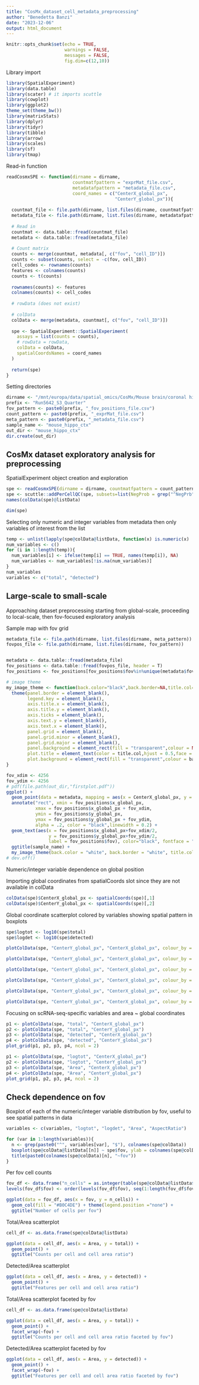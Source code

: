 ```yaml
---
title: "CosMx_dataset_cell_metadata_preprocessing"
author: "Benedetta Banzi"
date: "2023-12-06"
output: html_document
---
```


```r
knitr::opts_chunk$set(echo = TRUE,
                      warnings = FALSE,
                      messages = FALSE,
                      fig.dim=c(12,10))
```

Library import

```r
library(SpatialExperiment)
library(data.table)
library(scater) # it imports scuttle
library(cowplot)
library(ggplot2)
theme_set(theme_bw())
library(matrixStats)
library(dplyr)
library(tidyr)
library(tibble)
library(arrow)
library(scales)
library(sf)
library(tmap)
```

Read-in function

```r
readCosmxSPE <- function(dirname = dirname, 
                         countmatfpattern = "exprMat_file.csv", 
                         metadatafpattern = "metadata_file.csv", 
                         coord_names = c("CenterX_global_px",
                                         "CenterY_global_px")){
  
  countmat_file <- file.path(dirname, list.files(dirname, countmatfpattern))
  metadata_file <- file.path(dirname, list.files(dirname, metadatafpattern))
  
  # Read in 
  countmat <- data.table::fread(countmat_file)
  metadata <- data.table::fread(metadata_file)
  
  # Count matrix   
  counts <- merge(countmat, metadata[, c("fov", "cell_ID")])
  counts <- subset(counts, select = -c(fov, cell_ID))
  cell_codes <- rownames(counts)
  features <- colnames(counts)
  counts <- t(counts)
  
  rownames(counts) <- features
  colnames(counts) <- cell_codes
  
  # rowData (does not exist)
  
  # colData
  colData <- merge(metadata, countmat[, c("fov", "cell_ID")])
  
  spe <- SpatialExperiment::SpatialExperiment(
    assays = list(counts = counts),
    # rowData = rowData,
    colData = colData,
    spatialCoordsNames = coord_names
  )
  
  return(spe)
}
```

Setting directories

```r
dirname <- "/mnt/europa/data/spatial_omics/CosMx/Mouse brain/coronal hippocampus and cortex"
prefix <- "Run5642_S3_Quarter"
fov_pattern <- paste0(prefix, "_fov_positions_file.csv")
count_pattern <- paste0(prefix, "_exprMat_file.csv")
meta_pattern <- paste0(prefix, "_metadata_file.csv")
sample_name <- "mouse_hippo_ctx"
out_dir <- "mouse_hippo_ctx"
dir.create(out_dir)
```

## CosMx dataset exploratory analysis for preprocessing

SpatialExperiment object creation and exploration

```r
spe <- readCosmxSPE(dirname = dirname, countmatfpattern = count_pattern, metadatafpattern = meta_pattern)
spe <- scuttle::addPerCellQC(spe, subsets=list(NegProb = grep("^NegPrb", rownames(spe))))
names(colData(spe)@listData)
```

```r
dim(spe)
```

Selecting only numeric and integer variables from metadata then only variables of interest from the list

```r
temp <- unlist(lapply(spe@colData@listData, function(x) is.numeric(x) | is.integer(x)))
num_variables <- c()
for (i in 1:length(temp)){
  num_variables[i] <- ifelse(temp[i] == TRUE, names(temp[i]), NA)
  num_variables <- num_variables[!is.na(num_variables)]
}
num_variables
variables <- c("total", "detected")
```

## Large-scale to small-scale

Approaching dataset preprocessing starting from global-scale, proceeding to local-scale, then fov-focused exploratory analysis

Sample map with fov grid

```r

metadata_file <- file.path(dirname, list.files(dirname, meta_pattern))
fovpos_file <- file.path(dirname, list.files(dirname, fov_pattern))


metadata <- data.table::fread(metadata_file)
fov_positions <- data.table::fread(fovpos_file, header = T)
fov_positions <- fov_positions[fov_positions$fov%in%unique(metadata$fov),]

# image theme
my_image_theme <- function(back.color="black",back.border=NA,title.col="white") {
  theme(panel.border = element_blank(),
        legend.key = element_blank(),
        axis.title.x = element_blank(),
        axis.title.y = element_blank(),
        axis.ticks = element_blank(),
        axis.text.y = element_blank(),
        axis.text.x = element_blank(),
        panel.grid = element_blank(),
        panel.grid.minor = element_blank(),
        panel.grid.major = element_blank(),
        panel.background = element_rect(fill = "transparent",colour = NA),
        plot.title = element_text(color = title.col,hjust = 0.5,face = "bold"),
        plot.background = element_rect(fill = "transparent",colour = back.border))
}

fov_xdim <- 4256
fov_ydim <- 4256
# pdf(file.path(out_dir,"firstplot.pdf"))
ggplot() + 
  geom_point(data = metadata, mapping = aes(x = CenterX_global_px, y = CenterY_global_px), colour = "darkmagenta", fill="darkmagenta", size = 0.05, alpha = 0.2) +
  annotate("rect", xmin = fov_positions$x_global_px, 
           xmax = fov_positions$x_global_px + fov_xdim, 
           ymin = fov_positions$y_global_px, 
           ymax = fov_positions$y_global_px + fov_ydim,
           alpha = .2, color = "black",linewidth = 0.2) +
  geom_text(aes(x = fov_positions$x_global_px+fov_xdim/2,
                y = fov_positions$y_global_px+fov_ydim/2,
                label = fov_positions$fov), color="black", fontface = "bold") +
  ggtitle(sample_name) + 
  my_image_theme(back.color = "white", back.border = "white", title.col = "black")
# dev.off()
```

Numeric/integer variable dependence on global position

Importing global coordinates from spatialCoords slot since they are not available in colData

```r
colData(spe)$CenterX_global_px <- spatialCoords(spe)[,1]
colData(spe)$CenterY_global_px <- spatialCoords(spe)[,2]
```

Global coordinate scatterplot colored by variables showing spatial pattern in boxplots

```r
spe$logtot <- log10(spe$total)
spe$logdet <- log10(spe$detected)

plotColData(spe, "CenterY_global_px", "CenterX_global_px", colour_by = "total", point_size = 0.1) + ggtitle("Total counts per cell")
```

```r
plotColData(spe, "CenterY_global_px", "CenterX_global_px", colour_by = "logtot", point_size = 0.1) + ggtitle("Log-total counts per cell")
```

```r
plotColData(spe, "CenterY_global_px", "CenterX_global_px", colour_by = "detected", point_size = 0.1) + ggtitle("Detected features per cell")
```

```r
plotColData(spe, "CenterY_global_px", "CenterX_global_px", colour_by = "logdet", point_size = 0.1) + ggtitle("Log-detected features per cell")
```

```r
plotColData(spe, "CenterY_global_px", "CenterX_global_px", colour_by = "Area", point_size = 0.1) + ggtitle("Area")
```

```r
plotColData(spe, "CenterY_global_px", "CenterX_global_px", colour_by = "AspectRatio", point_size = 0.1) + ggtitle("Aspect ratio")
```


Focusing on scRNA-seq-specific variables and area ~ global coordinates

```r
p1 <- plotColData(spe, "total", "CenterX_global_px")
p2 <- plotColData(spe, "total", "CenterY_global_px")
p3 <- plotColData(spe, "detected", "CenterX_global_px")
p4 <- plotColData(spe, "detected", "CenterY_global_px")
plot_grid(p1, p2, p3, p4, ncol = 2)
```

```r
p1 <- plotColData(spe, "logtot", "CenterX_global_px")
p2 <- plotColData(spe, "logtot", "CenterY_global_px")
p3 <- plotColData(spe, "Area", "CenterX_global_px")
p4 <- plotColData(spe, "Area", "CenterY_global_px")
plot_grid(p1, p2, p3, p4, ncol = 2)
```

## Check dependence on fov

Boxplot of each of the numeric/integer variable distribution by fov, useful to see spatial patterns in data

```r
variables <- c(variables, "logtot", "logdet", "Area", "AspectRatio")

for (var in 1:length(variables)){
  n <- grep(paste0("^", variables[var], "$"), colnames(spe@colData))
  boxplot(spe@colData@listData[[n]] ~ spe$fov, ylab = colnames(spe@colData)[n], cex = 0.2)
  title(paste0(colnames(spe@colData)[n], "~fov"))
}
```

Per fov cell counts

```r
fov_df <- data.frame("n_cells" = as.integer(table(spe@colData@listData$fov)), "fov" = as.factor(names(table(spe@colData@listData$fov))))
levels(fov_df$fov) <- order(levels(fov_df$fov), seq(1:length(fov_df$fov)))

ggplot(data = fov_df, aes(x = fov, y = n_cells)) +
  geom_col(fill = "#B0C4DE") + theme(legend.position ="none") +
  ggtitle("Number of cells per fov") 
```

Total/Area scatterplot

```r
cell_df <- as.data.frame(spe@colData@listData)

ggplot(data = cell_df, aes(x = Area, y = total)) +
  geom_point() + 
  ggtitle("Counts per cell and cell area ratio")
```

Detected/Area scatterplot

```r
ggplot(data = cell_df, aes(x = Area, y = detected)) +
  geom_point() + 
  ggtitle("Features per cell and cell area ratio")
```

Total/Area scatterplot faceted by fov

```r
cell_df <- as.data.frame(spe@colData@listData)

ggplot(data = cell_df, aes(x = Area, y = total)) +
  geom_point() +
  facet_wrap(~fov) + 
  ggtitle("Counts per cell and cell area ratio faceted by fov")
```

Detected/Area scatterplot faceted by fov

```r
ggplot(data = cell_df, aes(x = Area, y = detected)) +
  geom_point() +
  facet_wrap(~fov) + 
  ggtitle("Features per cell and cell area ratio faceted by fov")
```









